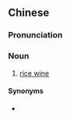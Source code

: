 {{also|绍酒}}
==Chinese==
{{zh-forms|s=绍酒}}

===Pronunciation===
{{zh-pron
|m=shàojiǔ
|c=siu6 zau2
|mn=siāu-chiú
|cat=n
}}

===Noun===
{{zh-noun}}

# {{w|Shaoxing}} [[rice wine]]

====Synonyms====
* {{zh-l|紹興酒}}

{{zh-cat|Alcoholic beverages}}